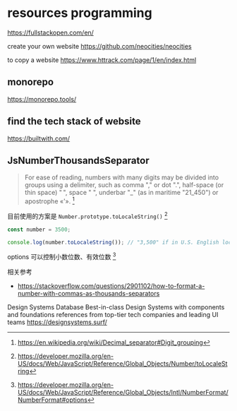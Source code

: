 # resources programming

https://fullstackopen.com/en/

create your own website
https://github.com/neocities/neocities

to copy a website
https://www.httrack.com/page/1/en/index.html

## monorepo

https://monorepo.tools/

## find the tech stack of website

https://builtwith.com/

## JsNumberThousandsSeparator

> For ease of reading, numbers with many digits may be divided into groups using a delimiter, such as comma "," or dot ".", half-space (or thin space) " ", space " ", underbar "_" (as in maritime "21_450") or apostrophe «'». [^1]

目前使用的方案是 `Number.prototype.toLocaleString()` [^2]

```ts
const number = 3500;

console.log(number.toLocaleString()); // "3,500" if in U.S. English locale
```

options 可以控制小数位数、有效位数 [^3]

相关参考

- https://stackoverflow.com/questions/2901102/how-to-format-a-number-with-commas-as-thousands-separators

[^1]: https://en.wikipedia.org/wiki/Decimal_separator#Digit_grouping
[^2]: https://developer.mozilla.org/en-US/docs/Web/JavaScript/Reference/Global_Objects/Number/toLocaleString
[^3]: https://developer.mozilla.org/en-US/docs/Web/JavaScript/Reference/Global_Objects/Intl/NumberFormat/NumberFormat#options

Design Systems
Database
Best-in-class Design Systems with components and foundations references from top-tier tech companies and leading UI teams
https://designsystems.surf/
